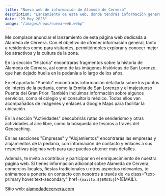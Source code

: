 ```yaml
---
title: "Nueva web de información de Alameda de Cervera"
description: "Lanzamiento de esta web, donde tendrás información general sobre Alameda de Cervera."
date: "29 May 2023"
image: "/images/news/nueva-web.webp"
---
```


Me complace anunciar el lanzamiento de esta página web dedicada a Alameda de Cervera. Con el objetivo de ofrecer información general, tanto a residentes como para visitantes, permitiéndoles explorar y conocer mejor los atractivos y la cultura de la zona.

En la sección "Historia" encontrarás fragmentos sobre la historia de Alameda de Cervera, así como de las imágenes históricas de San Lorenzo, que han dejado huella en la pedanía a lo largo de los años.

En el apartado "Pueblo" encontrarás información detallada sobre los puntos de interés de la pedanía, como la Ermita de San Lorenzo y el majestuoso Puente del Gran Prior. También incluimos información sobre algunos servicios, como el colegio y el consultorio médico. Todos ellos van acompañados de imágenes y enlaces a Google Maps para facilitar la ubicación.

En la sección "Actividades" descubrirás rutas de senderismo y otras actividades al aire libre, como la búsqueda de tesoros a través del Geocaching.

En las secciones "Empresas" y "Alojamientos" encontrarás las empresas y alojamientos de la pedanía, con información de contacto y enlaces a sus respectivas páginas web para que puedas obtener más detalles.

Además, te invito a contribuir y participar en el enriquecimiento de nuestra página web. Si tienes información adicional sobre Alameda de Cervera, comercios locales, fiestas tradicionales u otros aspectos relevantes, te animamos a ponerte en contacto con nosotros a través de <a class="text-primary hover:text-secondary" href={`mailto:${EMAIL}`}>{EMAIL}</a>.

Sitio web: <a class="text-primary hover:text-secondary" href="https://alamedadecervera.com">alamedadecervera.com</a>